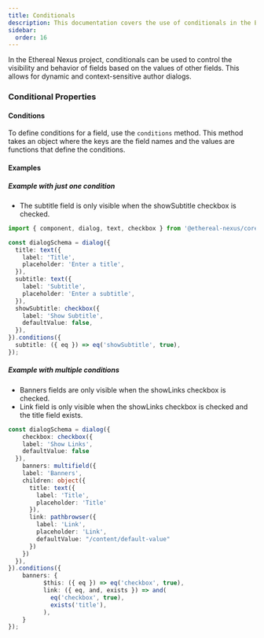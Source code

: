 ```yaml
---
title: Conditionals
description: This documentation covers the use of conditionals in the Ethereal Nexus project.
sidebar:
  order: 16
---
```


In the Ethereal Nexus project, conditionals can be used to control the visibility and behavior of fields based on the values of other fields. This allows for dynamic and context-sensitive author dialogs.

### Conditional Properties

#### Conditions

To define conditions for a field, use the `conditions` method. This method takes an object where the keys are the field names and the values are functions that define the conditions.

#### Examples

##### Example with just one condition

* The subtitle field is only visible when the showSubtitle checkbox is checked.

```typescript
import { component, dialog, text, checkbox } from '@ethereal-nexus/core';

const dialogSchema = dialog({
  title: text({
    label: 'Title',
    placeholder: 'Enter a title',
  }),
  subtitle: text({
    label: 'Subtitle',
    placeholder: 'Enter a subtitle',
  }),
  showSubtitle: checkbox({
    label: 'Show Subtitle',
    defaultValue: false,
  }),
}).conditions({
  subtitle: ({ eq }) => eq('showSubtitle', true),
});
```

##### Example with multiple conditions

* Banners fields are only visible when the showLinks checkbox is checked.
* Link field is only visible when the showLinks checkbox is checked and the title field exists.

```typescript
const dialogSchema = dialog({
    checkbox: checkbox({
    label: 'Show Links',
    defaultValue: false
  }),
    banners: multifield({
    label: 'Banners',
    children: object({
      title: text({
        label: 'Title',
        placeholder: 'Title'
      }),
      link: pathbrowser({
        label: 'Link',
        placeholder: 'Link',
        defaultValue: "/content/default-value"
      })
    })
  }),
}).conditions({
    banners: {
          $this: ({ eq }) => eq('checkbox', true),
          link: ({ eq, and, exists }) => and(
            eq('checkbox', true),
            exists('title'),
          ),
    }
});
```
